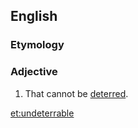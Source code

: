 ==English==

===Etymology===
{{prefix|en|un|deterrable}}

===Adjective===
{{en-adj}}

# That cannot be [[deter]]red.

[[et:undeterrable]]